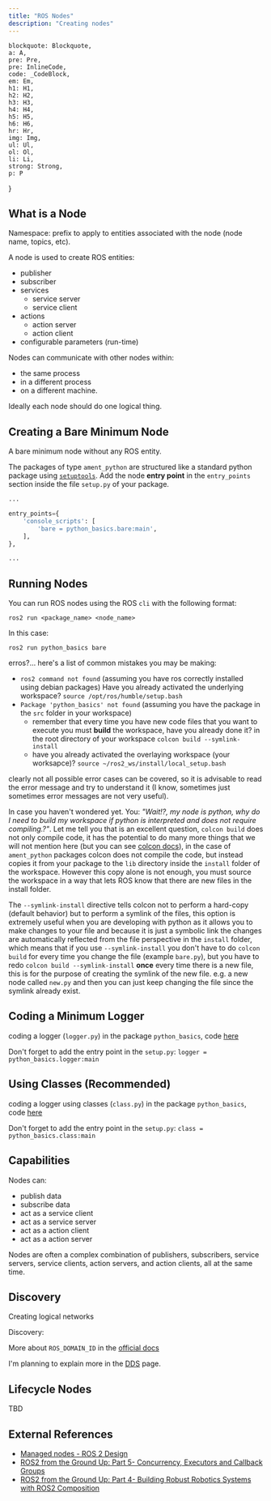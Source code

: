 ```yaml
---
title: "ROS Nodes"
description: "Creating nodes"
---
```



    blockquote: Blockquote,
    a: A,
    pre: Pre,
    pre: InlineCode,
    code: _CodeBlock,
    em: Em,
    h1: H1,
    h2: H2,
    h3: H3,
    h4: H4,
    h5: H5,
    h6: H6,
    hr: Hr,
    img: Img,
    ul: Ul,
    ol: Ol,
    li: Li,
    strong: Strong,
    p: P
}


## What is a Node

Namespace: prefix to apply to entities associated with the node (node name, topics, etc).

A node is used to create ROS entities:
- publisher
- subscriber
- services
    - service server
    - service client
- actions
    - action server
    - action client
- configurable parameters (run-time)

Nodes can communicate with other nodes within:
- the same process
- in a different process
- on a different machine.

Ideally each node should do one logical thing.

<Important
    note="A ROS node can be composed of none, one or several ROS entities, each with their respective interfaces."
/>

## Creating a Bare Minimum Node

A bare minimum node without any ROS entity.

<CodeBlock
    filename="bare.py" 
    code="" 
    lang="py"
    remoteURL="https://raw.githubusercontent.com/harleylara/ros2-intro/master/python_basics/python_basics/bare.py"
/>

The packages of type `ament_python` are structured like a standard python package using [`setuptools`](https://setuptools.pypa.io/en/latest/index.html). Add the node **entry point** in the `entry_points` section inside the file `setup.py` of your package.

```python filename="setup.py"
...

entry_points={
    'console_scripts': [
        'bare = python_basics.bare:main',
    ],
},

...
```

<Drawio
    file="ros-nodes.drawio"
    page="0"
    description="Node entry points structure description."
/>

<Terminal
    title="format for console_scripts"
    content="ENTRY_POINT_NAME = PACKAGE_NAME.MODULE_NAME:ENTRY_POINT"
    prompt={false}
/>

## Running Nodes

You can run ROS nodes using the ROS `cli` with the following format:
```plain
ros2 run <package_name> <node_name>
```

In this case:
```plain
ros2 run python_basics bare
```

erros?... here's a list of common mistakes you may be making:
- `ros2 command not found` (assuming you have ros correctly installed using debian packages) Have you already activated the underlying workspace? `source /opt/ros/humble/setup.bash`
- `Package 'python_basics' not found` (assuming you have the package in the `src` folder in your workspace)
    - remember that every time you have new code files that you want to execute you must **build** the workspace, have you already done it? in the root directory of your workspace `colcon build --symlink-install`
    - have you already activated the overlaying workspace (your worksapce)? `source ~/ros2_ws/install/local_setup.bash`

clearly not all possible error cases can be covered, so it is advisable to read the error message and try to understand it (I know, sometimes just sometimes error messages are not very useful).

In case you haven't wondered yet. You: *"Wait!?, my node is python, why do I need to build my workspace if python is interpreted and does not require compiling.?"*. Let me tell you that is an excellent question, `colcon build` does not only compile code, it has the potential to do many more things that we will not mention here (but you can see [colcon docs](https://colcon.readthedocs.io/en/released/)), in the case of `ament_python` packages colcon does not compile the code, but instead copies it from your package to the `lib` directory inside the `install` folder of the workspace. However this copy alone is not enough, you must source the workspace in a way that lets ROS know that there are new files in the install folder.

The `--symlink-install` directive tells colcon not to perform a hard-copy (default behavior) but to perform a symlink of the files, this option is extremely useful when you are developing with python as it allows you to make changes to your file and because it is just a symbolic link the changes are automatically reflected from the file perspective in the `install` folder, which means that if you use `--symlink-install` you don't have to do `colcon build` for every time you change the file (example `bare.py`), but you have to redo `colcon build --symlink-install` **once** every time there is a new file, this is for the purpose of creating the symlink of the new file. e.g. a new node called `new.py` and then you can just keep changing the file since the symlink already exist.

<Important
    note="The symlink concept is not exclusive for nodes, but also applies to any type of shared resource such as launch files, configurations, urdfs etc. Just keep in mind that currently (March 2024) there are no mechanisms to create symlinks for the resources specified in the `setup.py` section `data_files` of your `ament_python`."
/>

## Coding a Minimum Logger

coding a logger (`logger.py`) in the package `python_basics`, code [here](https://github.com/harleylara/ros2-intro/blob/master/python_basics/python_basics/logger.py)

<CodeBlock
    filename="logger.py" 
    code="" 
    lang="py"
    remoteURL="https://raw.githubusercontent.com/harleylara/ros2-intro/master/python_basics/python_basics/logger.py"
/>

Don't forget to add the entry point in the `setup.py`: `logger = python_basics.logger:main`

## Using Classes (Recommended)

coding a logger using classes (`class.py`) in the package `python_basics`, code [here](https://github.com/harleylara/ros2-intro/blob/master/python_basics/python_basics/class.py)

<CodeBlock
    filename="class.py" 
    code="" 
    lang="py"
    remoteURL="https://raw.githubusercontent.com/harleylara/ros2-intro/master/python_basics/python_basics/class.py"
/>

Don't forget to add the entry point in the `setup.py`: `class = python_basics.class:main`

## Capabilities

Nodes can:
- publish data
- subscribe data
- act as a service client
- act as a service server
- act as a action client
- act as a action server

Nodes are often a complex combination of publishers, subscribers, service servers, service clients, action servers, and action clients, all at the same time.

## Discovery

Creating logical networks

<Drawio
    file="dds.drawio"
    page="0"
    description="ROS_DOMAIN_ID"
/>

Discovery:

<Drawio
    file="dds.drawio"
    page="1"
    description="ROS auto discovery process"
/>

More about `ROS_DOMAIN_ID` in the [official docs](https://docs.ros.org/en/humble/Concepts/Intermediate/About-Domain-ID.html)

I'm planning to explain more in the [DDS](/en/ros2-dds) page.

## Lifecycle Nodes

TBD

## External References

- [Managed nodes - ROS 2 Design](https://design.ros2.org/articles/node_lifecycle.html)
- [ROS2 from the Ground Up: Part 5- Concurrency, Executors and Callback Groups](https://medium.com/@nullbyte.in/ros2-from-the-ground-up-part-5-concurrency-executors-and-callback-groups-c45900973fd2)
- [ROS2 from the Ground Up: Part 4- Building Robust Robotics Systems with ROS2 Composition](https://medium.com/@nullbyte.in/ros2-from-the-ground-up-part-4-building-robust-robotics-systems-with-ros2-composition-209ed023d8e5)
